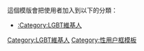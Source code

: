 {{Userbox
|id=<span lang="zh" style="font-family: 微软雅黑,宋体; ">LGBT</span>
|id-fc=white
|id-c= purple
|id-s=10
|info= 這個用戶自認是'''[[LGBT|<span style="color:purple;">LGBT</span>]]'''的一員。
|info-c= white
|info-s= 10
|info-fc= black
|border-c= purple
|border-s= 2
}}
<includeonly>[[Category:LGBT維基人]]</includeonly>
<noinclude>



這個模版會把使用者加入到以下的分類：
*[[:Category:LGBT維基人]]
[[Category:性用户框模板]]
</noinclude>